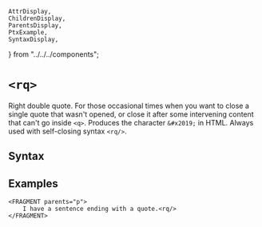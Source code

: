     AttrDisplay,
    ChildrenDisplay,
    ParentsDisplay,
    PtxExample,
    SyntaxDisplay,
} from "../../../components";

# `<rq>`

Right double quote. For those occasional times when you want to close a single quote that wasn't opened,
or close it after some intervening content that can't go inside `<q>`.
Produces the character `&#x2019;` in HTML. Always used with self-closing syntax `<rq/>`.

## Syntax

<SyntaxDisplay name="rq" />

## Examples
```ptx-example
<FRAGMENT parents="p">
    I have a sentence ending with a quote.<rq/>
</FRAGMENT>
```
    